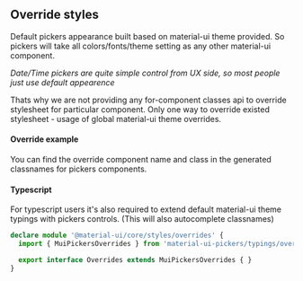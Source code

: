 
<PageMeta title="CSS Overrides" />

## Override styles

Default pickers appearance built based on material-ui theme provided. So pickers will take all
colors/fonts/theme setting as any other material-ui component.

<Ad />

*Date/Time pickers are quite simple control from UX side, so most people just use default appearence*

Thats why we are not providing any for-component classes api to override stylesheet for particular
component. Only one way to override existed stylesheet - usage of global material-ui theme
overrides.

#### Override example
You can find the override component name and class in the generated classnames for pickers components.

<Example source={CssOverrides} />


#### Typescript
For typescript users it's also required to extend default material-ui theme typings with pickers controls.
(This will also autocomplete classnames)

```typescript
declare module '@material-ui/core/styles/overrides' {
  import { MuiPickersOverrides } from 'material-ui-pickers/typings/overrides'

  export interface Overrides extends MuiPickersOverrides { }
}
```
